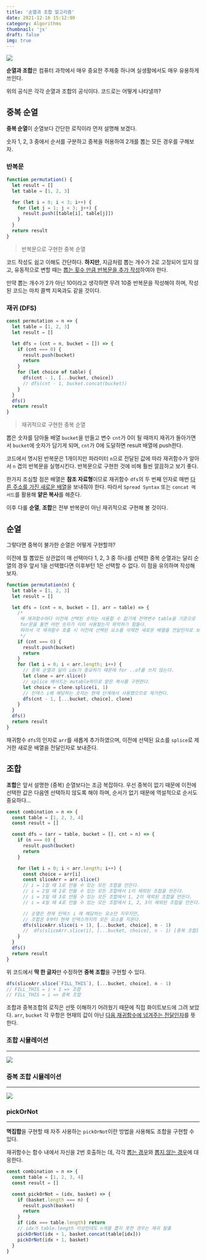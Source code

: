```yaml
---
title: '순열과 조합 알고리즘'
date: 2021-12-16 15:12:90
category: Algorithms
thumbnail: 'js'
draft: false
img: true
---
```



![](https://i.imgur.com/pcsykqp.png)

**순열과 조합**은 컴퓨터 과학에서 매우 중요한 주제중 하나며 실생활에서도 매우 유용하게 쓰인다.

위의 공식은 각각 순열과 조합의 공식이다. 코드로는 어떻게 나타낼까?

## 중복 순열

**중복 순열**이 순열보다 간단한 로직이라 먼저 설명해 보겠다.

숫자 1, 2, 3 중에서 순서를 구분하고 중복을 허용하여 2개를 뽑는 모든 경우를 구해보자.

### 반복문

```js
function permutation() {
  let result = []
  let table = [1, 2, 3]

  for (let i = 0; i < 3; i++) {
    for (let j = 1; j < 3; j++) {
      result.push([table[i], table[j]])
    }
  }
  return result
}
```

> 반복문으로 구현한 중복 순열

코드 작성도 쉽고 이해도 간단하다. **하지만**, 지금처럼 뽑는 개수가 2로 고정되어 있지 않고, 유동적으로 변할 때는 <u>뽑는 횟수 만큼 반복문을 추가 작성</u>하여야 한다.

만약 뽑는 개수가 2가 아닌 10이라고 생각하면 무려 10중 반복문을 작성해야 하며, 작성된 코드는 마치 콜백 지옥과도 같을 것이다.

### 재귀 (DFS)

```js
const permutation = n => {
  let table = [1, 2, 3]
  let result = []

  let dfs = (cnt = n, bucket = []) => {
    if (cnt === 0) {
      result.push(bucket)
      return
    }
    for (let choice of table) {
      dfs(cnt - 1, [...bucket, choice])
      // dfs(cnt - 1, bucket.concat(bucket))
    }
  }
  dfs()
  return result
}
```

> 재귀적으로 구현한 중복 순열

뽑은 숫자를 담아둘 배열 `bucket`을 만들고 변수 `cnt`가 0이 될 때까지 재귀가 돌아가면서 `bucket`에 숫자가 담기게 되며, `cnt`가 0에 도달하면 result 배열에 push한다.

코드에서 명시된 반복문은 1개이지만 파라미터 `n`으로 전달된 값에 따라 재귀함수가 알아서 `n` 겹의 반복문을 실행시킨다. 반복문으로 구현한 것에 비해 훨씬 깔끔하고 보기 좋다.

한가지 조심할 점은 배열은 **참조 자료형**이므로 재귀함수 `dfs`의 두 번째 인자로 매번 <u>다른 주소를 가진 새로운 배열</u>을 보내줘야 한다. 따라서 `Spread Syntax` 또는 `concat 메서드`를 활용해 **얕은 복사**를 해준다.

이후 다룰 **순열**, **조합**은 전부 반복문이 아닌 재귀적으로 구현해 볼 것이다.

## 순열

그렇다면 중복이 불가한 순열은 어떻게 구현할까?

이전에 뭘 뽑았든 상관없이 매 선택마다 1, 2, 3 중 하나를 선택한 중복 순열과는 달리 순열의 경우 앞서 1을 선택했다면 이후부턴 1은 선택할 수 없다. 이 점을 유의하며 작성해보자.

```js
function permutation(n) {
  let table = [1, 2, 3]
  let result = []

  let dfs = (cnt = n, bucket = [], arr = table) => {
    /*
     매 재귀함수마다 이전에 선택된 숫자는 사용할 수 없기에 전역변수 table을 기준으로
     for문을 돌면 어떤 숫자가 이미 사용됬는지 파악하기 힘들다.
     따라서 각 재귀함수 호출 시 이전에 선택된 요소를 삭제한 새로운 배열을 전달인자로 보낸다.
     */
    if (cnt === 0) {
      result.push(bucket)
      return
    }
    for (let i = 0; i < arr.length; i++) {
      // 중복 순열과 달리 idx가 중요하기 때문에 for ..of를 쓰지 않는다.
      let clone = arr.slice()
      // splice 메서드는 mutable하므로 얕은 복사를 구현한다.
      let choice = clone.splice(i, 1)
      // 인덱스 i에 해당하는 숫자는 현재 단계에서 사용했으므로 제거한다.
      dfs(cnt - 1, [...bucket, choice], clone)
    }
  }
  dfs()
  return result
}
```

재귀함수 `dfs`의 인자로 `arr`를 새롭게 추가하였으며, 이전에 선택된 요소를 `splice`로 제거한 새로운 배열을 전달인자로 보내준다.

## 조합

**조합**은 앞서 설명한 (중복) 순열보다는 조금 복잡하다. 우선 중복이 없기 때문에 이전에 선택한 값은 다음엔 선택하지 않도록 해야 하며, 순서가 없기 때문에 역설적으로 순서도 중요하다...

```js
const combination = n => {
  const table = [1, 2, 3, 4]
  const result = []

  const dfs = (arr = table, bucket = [], cnt = n) => {
    if (n === 0) {
      result.push(bucket)
      return
    }

    for (let i = 0; i < arr.length; i++) {
      const choice = arr[i]
      const sliceArr = arr.slice()
      // i = 1일 때 1로 만들 수 있는 모든 조합을 만든다.
      // i = 2일 때 2로 만들 수 있는 모든 조합에서 1이 제외된 조합을 만든다.
      // i = 3일 때 3로 만들 수 있는 모든 조합에서 1, 2이 제외된 조합을 만든다.
      // i = 4일 때 4로 만들 수 있는 모든 조합에서 1, 2, 3이 제외된 조합을 만든다.

      // 순열은 현재 인덱스 i 에 해당하는 요소만 지우지만,
      // 조합은 0부터 현재 인덱스까지의 모든 요소를 지운다.
      dfs(sliceArr.slice(i + 1), [...bucket, choice], n - 1)
      //  dfs(sliceArr.slice(i), [...bucket, choice], n - 1) [중복 조합]
    }
  }
  dfs()
  return result
}
```

위 코드에서 **딱 한 글자**만 수정하면 **중복 조합**을 구현할 수 있다.

```js
dfs(sliceArr.slice(`FILL_THIS`), [...bucket, choice], n - 1)
// FILL_THIS = i + 1 => 조합
// FILL_THIS = i => 중복 조합
```

조합과 중복조합의 로직은 선뜻 이해하기 어려웠기 때문에 직접 화이트보드에 그려 보았다.
`arr`, `bucket` 각 우항은 현재의 값이 아닌 <u>다음 재귀함수에 넘겨주는 전달인자</u>를 뜻한다.

### 조합 시뮬레이션

---

![](https://i.imgur.com/B4fBlC7.png)

### 중복 조합 시뮬레이션

---

![](https://i.imgur.com/5fo641m.png)

### pickOrNot

---

**멱집합**을 구현할 때 자주 사용하는 `pickOrNot`이란 방법을 사용해도 조합을 구현할 수 있다.

재귀함수는 함수 내에서 자신을 2번 호출하는 데, 각각 <u>뽑는 경우</u>와 <u>뽑지 않는 경우</u>에 대응한다.

```js
const combination = n => {
  const table = [1, 2, 3, 4]
  const result = []

  const pickOrNot = (idx, basket) => {
    if (basket.length === n) {
      result.push(basket)
      return
    }
    if (idx === table.length) return
    // idx가 table.length 이상인데도 n개를 뽑지 못한 경우는 재귀 탈출
    pickOrNot(idx + 1, basket.concat(table[idx]))
    pickOrNot(idx + 1, basket)
  }
}
```
